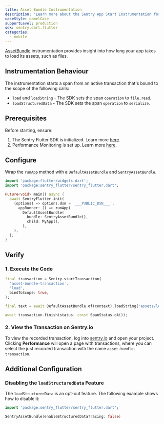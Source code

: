 ```yaml
---
title: Asset Bundle Instrumentation
description: "Learn more about the Sentry App Start Instrumentation for the Flutter SDK."
caseStyle: camelCase
supportLevel: production
sdk: sentry.dart.flutter
categories:
  - mobile
---
```


[AssetBundle](https://api.flutter.dev/flutter/services/AssetBundle-class.html) instrumentation provides insight into how long your app takes to load its assets, such as files.

## Instrumentation Behaviour

The instrumentation starts a span from an active transaction that's bound to the scope of the following calls:

- `load` and `loadString` - The SDK sets the span `operation` to `file.read`.
- `loadStructuredData` - The SDK sets the span `operation` to `serialize`.

## Prerequisites

Before starting, ensure:

1. The Sentry Flutter SDK is initialized. Learn more [here](/platforms/flutter/#configure).
2. Performance Monitoring is set up. Learn more [here](/platforms/flutter/performance/).

## Configure

Wrap the `runApp` method with a `DefaultAssetBundle` and `SentryAssetBundle`.

```dart
import 'package:flutter/widgets.dart';
import 'package:sentry_flutter/sentry_flutter.dart';

Future<void> main() async {
  await SentryFlutter.init(
    (options) => options.dsn = '___PUBLIC_DSN___',
      appRunner: () => runApp(
        DefaultAssetBundle(
          bundle: SentryAssetBundle(),
          child: MyApp(),
        ),
    ),
  );
}
```

## Verify

### 1. Execute the Code

```dart
final transaction = Sentry.startTransaction(
  'asset-bundle-transaction',
  'load',
  bindToScope: true,
);

final text = await DefaultAssetBundle.of(context).loadString('assets/lorem-ipsum.txt');

await transaction.finish(status: const SpanStatus.ok());
```

### 2. View the Transaction on Sentry.io

To view the recorded transaction, log into [sentry.io](https://sentry.io) and open your project.
Clicking **Performance** will open a page with transactions, where you can select the just recorded transaction with the name `asset-bundle-transaction`.

## Additional Configuration

### Disabling the `loadStructuredData` Feature

The `loadStructuredData` is an opt-out feature. The following example shows how to disable it:

```dart
import 'package:sentry_flutter/sentry_flutter.dart';

SentryAssetBundle(enableStructuredDataTracing: false)
```
